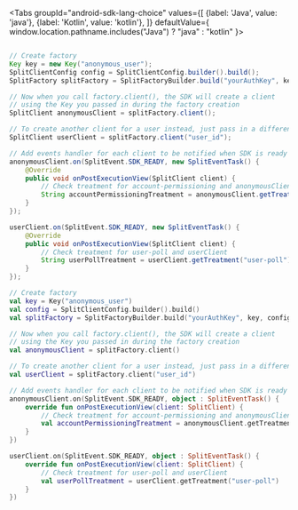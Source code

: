 
<p />

<Tabs
  groupId="android-sdk-lang-choice"
  values={[
    {label: 'Java', value: 'java'},
    {label: 'Kotlin', value: 'kotlin'},
  ]} defaultValue={ window.location.pathname.includes("Java") ? "java" : "kotlin" }>
  <TabItem value="java">

```java

// Create factory
Key key = new Key("anonymous_user");
SplitClientConfig config = SplitClientConfig.builder().build();
SplitFactory splitFactory = SplitFactoryBuilder.build("yourAuthKey", key, config, getApplicationContext());

// Now when you call factory.client(), the SDK will create a client
// using the Key you passed in during the factory creation
SplitClient anonymousClient = splitFactory.client();

// To create another client for a user instead, just pass in a different Key or id
SplitClient userClient = splitFactory.client("user_id");

// Add events handler for each client to be notified when SDK is ready
anonymousClient.on(SplitEvent.SDK_READY, new SplitEventTask() {
    @Override
    public void onPostExecutionView(SplitClient client) {
        // Check treatment for account-permissioning and anonymousClient
        String accountPermissioningTreatment = anonymousClient.getTreatment("account-permissioning");
    }
});

userClient.on(SplitEvent.SDK_READY, new SplitEventTask() {
    @Override
    public void onPostExecutionView(SplitClient client) {
        // Check treatment for user-poll and userClient
        String userPollTreatment = userClient.getTreatment("user-poll");
    }
});
```

  </TabItem>
  <TabItem value="kotlin">

```kotlin
// Create factory
val key = Key("anonymous_user")
val config = SplitClientConfig.builder().build()
val splitFactory = SplitFactoryBuilder.build("yourAuthKey", key, config, getApplicationContext())

// Now when you call factory.client(), the SDK will create a client
// using the Key you passed in during the factory creation
val anonymousClient = splitFactory.client()

// To create another client for a user instead, just pass in a different Key or id
val userClient = splitFactory.client("user_id")

// Add events handler for each client to be notified when SDK is ready
anonymousClient.on(SplitEvent.SDK_READY, object : SplitEventTask() {
    override fun onPostExecutionView(client: SplitClient) {
        // Check treatment for account-permissioning and anonymousClient
        val accountPermissioningTreatment = anonymousClient.getTreatment("account-permissioning")
    }
})

userClient.on(SplitEvent.SDK_READY, object : SplitEventTask() {
    override fun onPostExecutionView(client: SplitClient) {
        // Check treatment for user-poll and userClient
        val userPollTreatment = userClient.getTreatment("user-poll")
    }
})
```

  </TabItem>
</Tabs>
